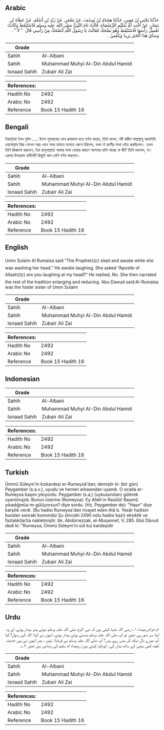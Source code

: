 ## Arabic


<div dir="rtl" lang="ar" style={{fontSize:'larger',backgroundColor:'#f8f9fa',padding:20}}>
حَدَّثَنَا يَحْيَى بْنُ مَعِينٍ، حَدَّثَنَا هِشَامُ بْنُ يُوسُفَ، عَنْ مَعْمَرٍ، عَنْ زَيْدِ بْنِ أَسْلَمَ، عَنْ عَطَاءِ بْنِ يَسَارٍ، عَنْ أُخْتِ أُمِّ سُلَيْمٍ الرُّمَيْصَاءِ، قَالَتْ نَامَ النَّبِيُّ صلى الله عليه وسلم فَاسْتَيْقَظَ وَكَانَتْ تَغْسِلُ رَأْسَهَا فَاسْتَيْقَظَ وَهُوَ يَضْحَكُ فَقَالَتْ يَا رَسُولَ اللَّهِ أَتَضْحَكُ مِنْ رَأْسِي قَالَ ‏ "‏ لاَ ‏"‏ ‏.‏ وَسَاقَ هَذَا الْخَبَرَ يَزِيدُ وَيَنْقُصُ ‏.‏
</div>
<div style={{backgroundColor:'#f8f9fa',padding:20, marginBottom: 10}}><table> <thead> <tr> <th>Grade</th> <th></th> </tr> </thead> <tbody> <tr><td>Sahih</td><td>Al-Albani</td></tr><tr><td>Sahih</td><td>Muhammad Muhyi Al-Din Abdul Hamid</td></tr><tr><td>Isnaad Sahih</td><td>Zubair Ali Zai</td></tr></tbody></table><table> <thead> <tr> <th>References:</th> <th></th> </tr> </thead> <tbody><tr><td>Hadith No</td><td>2492</td></tr><tr><td>Arabic No</td><td>2492</td></tr><tr><td>Reference</td><td>Book 15 Hadith 16</td></tr></tbody></table></div>

## Bengali


<div dir="ltr" lang="bn" style={{fontSize:'larger',backgroundColor:'#f8f9fa',padding:20}}>
ইয়াহ্ইয়া ইবন মুঈন ..... উম্মে সুলায়মের বোন রুমায়সা হতে বর্ণনা করেন, তিনি বলেন, নবী করীম সাল্লাল্লাহু আলাইহি ওয়াসাল্লাম নিদ্রা গেলেন আর এমন সময় হাসতে হাসতে জেগে উঠলেন, যখন ঐ রমণীর মাথা ধৌত করছিলেন। তখন তিনি জিজ্ঞাসা করলেন, ইয়া রাসূলাল্লাহ! আমার মাথা ধোয়ার কারণে আপনার হাসি পাচ্ছে না কী? তিনি বললেন, না। এরপর উপরোক্ত হাদীসটি কিছুটা কম-বেশি বর্ণনা করলেন।
</div>
<div style={{backgroundColor:'#f8f9fa',padding:20, marginBottom: 10}}><table> <thead> <tr> <th>Grade</th> <th></th> </tr> </thead> <tbody> <tr><td>Sahih</td><td>Al-Albani</td></tr><tr><td>Sahih</td><td>Muhammad Muhyi Al-Din Abdul Hamid</td></tr><tr><td>Isnaad Sahih</td><td>Zubair Ali Zai</td></tr></tbody></table><table> <thead> <tr> <th>References:</th> <th></th> </tr> </thead> <tbody><tr><td>Hadith No</td><td>2492</td></tr><tr><td>Arabic No</td><td>2492</td></tr><tr><td>Reference</td><td>Book 15 Hadith 16</td></tr></tbody></table></div>

## English


<div dir="ltr" lang="en" style={{fontSize:'larger',backgroundColor:'#f8f9fa',padding:20}}>
Umm Sulaim Al Rumaisa said “The Prophet(ﷺ) slept and awoke while she was washing her head.” He awoke laughing. She asked “Apostle of Allaah(ﷺ) are you laughing at my head?” He replied, No. She then narrated the rest of the tradition enlarging and reducing. Abu Dawud said:Al-Rumaisa was the foster sister of Umm Sulaim
</div>
<div style={{backgroundColor:'#f8f9fa',padding:20, marginBottom: 10}}><table> <thead> <tr> <th>Grade</th> <th></th> </tr> </thead> <tbody> <tr><td>Sahih</td><td>Al-Albani</td></tr><tr><td>Sahih</td><td>Muhammad Muhyi Al-Din Abdul Hamid</td></tr><tr><td>Isnaad Sahih</td><td>Zubair Ali Zai</td></tr></tbody></table><table> <thead> <tr> <th>References:</th> <th></th> </tr> </thead> <tbody><tr><td>Hadith No</td><td>2492</td></tr><tr><td>Arabic No</td><td>2492</td></tr><tr><td>Reference</td><td>Book 15 Hadith 16</td></tr></tbody></table></div>

## Indonesian


<div dir="ltr" lang="id" style={{fontSize:'larger',backgroundColor:'#f8f9fa',padding:20}}>

</div>
<div style={{backgroundColor:'#f8f9fa',padding:20, marginBottom: 10}}><table> <thead> <tr> <th>Grade</th> <th></th> </tr> </thead> <tbody> <tr><td>Sahih</td><td>Al-Albani</td></tr><tr><td>Sahih</td><td>Muhammad Muhyi Al-Din Abdul Hamid</td></tr><tr><td>Isnaad Sahih</td><td>Zubair Ali Zai</td></tr></tbody></table><table> <thead> <tr> <th>References:</th> <th></th> </tr> </thead> <tbody><tr><td>Hadith No</td><td>2492</td></tr><tr><td>Arabic No</td><td>2492</td></tr><tr><td>Reference</td><td>Book 15 Hadith 16</td></tr></tbody></table></div>

## Turkish


<div dir="ltr" lang="tr" style={{fontSize:'larger',backgroundColor:'#f8f9fa',padding:20}}>
Ümmü Süleym'in kızkardeşi er-Rumeysâ'dan; demiştir ki: (bir gün) Peygamber (s.a.v.), uyudu ve hemen arkasından uyandı. O sırada er-Rumeysa başını yıkıyordu. Peygamber (s.a,) (uykusundan) gülerek uyan(mış)dı. Bunun üzerine (Rumeysa): Ey Allah'ın Rasûlü! Başım(i yıkadığım)a mı gülüyorsun? diye sordu. (Hz. Peygamber de): "Hayır" diye karşılık verdi. (Bu hadisi Rumeysa'dan rivayet eden Atâ b. Yesâr hadisin bundan sonraki kısmında) Şu (önceki 2490 nolu hadisi bazı) eksiklik ve fazlalık(lar)Ia nakletmiştir. bk. Abdürrezzak, el-Musannef, V; 285. Ebû Dâvud dedi ki: "Rumeysa, Ümmü Süleym'in süt kız kardeşidir
</div>
<div style={{backgroundColor:'#f8f9fa',padding:20, marginBottom: 10}}><table> <thead> <tr> <th>Grade</th> <th></th> </tr> </thead> <tbody> <tr><td>Sahih</td><td>Al-Albani</td></tr><tr><td>Sahih</td><td>Muhammad Muhyi Al-Din Abdul Hamid</td></tr><tr><td>Isnaad Sahih</td><td>Zubair Ali Zai</td></tr></tbody></table><table> <thead> <tr> <th>References:</th> <th></th> </tr> </thead> <tbody><tr><td>Hadith No</td><td>2492</td></tr><tr><td>Arabic No</td><td>2492</td></tr><tr><td>Reference</td><td>Book 15 Hadith 16</td></tr></tbody></table></div>

## Urdu


<div dir="rtl" lang="ur" style={{fontSize:'larger',backgroundColor:'#f8f9fa',padding:20}}>
ام حرام رمیصاء ۱؎ رضی اللہ عنہا کہتی ہیں کہ نبی اکرم صلی اللہ علیہ وسلم سوئے پھر بیدار ہوئے، اور وہ اپنا سر دھو رہی تھیں تو آپ صلی اللہ علیہ وسلم ہنستے ہوئے بیدار ہوئے، انہوں نے کہا: اللہ کے رسول! کیا آپ میرے بال دیکھ کر ہنس رہے ہیں؟ آپ صلی اللہ علیہ وسلم نے فرمایا: نہیں ، پھر انہوں نے یہی حدیث کچھ کمی بیشی کے ساتھ بیان کی۔ ابوداؤد کہتے ہیں: رمیصاء ام سلیم کی رضاعی بہن تھیں ۲؎۔
</div>
<div style={{backgroundColor:'#f8f9fa',padding:20, marginBottom: 10}}><table> <thead> <tr> <th>Grade</th> <th></th> </tr> </thead> <tbody> <tr><td>Sahih</td><td>Al-Albani</td></tr><tr><td>Sahih</td><td>Muhammad Muhyi Al-Din Abdul Hamid</td></tr><tr><td>Isnaad Sahih</td><td>Zubair Ali Zai</td></tr></tbody></table><table> <thead> <tr> <th>References:</th> <th></th> </tr> </thead> <tbody><tr><td>Hadith No</td><td>2492</td></tr><tr><td>Arabic No</td><td>2492</td></tr><tr><td>Reference</td><td>Book 15 Hadith 16</td></tr></tbody></table></div>